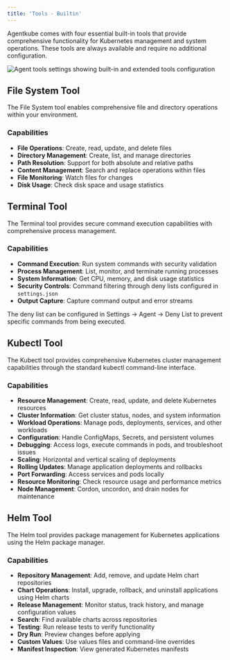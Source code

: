 ```yaml
---
title: 'Tools - Builtin'
---
```


Agentkube comes with four essential built-in tools that provide comprehensive functionality for Kubernetes management and system operations. These tools are always available and require no additional configuration.

<Frame caption="Agent tools configuration interface">
  <img src="/images/agent-tools.png" alt="Agent tools settings showing built-in and extended tools configuration" />
</Frame>

## File System Tool

The File System tool enables comprehensive file and directory operations within your environment.

### Capabilities
- **File Operations**: Create, read, update, and delete files
- **Directory Management**: Create, list, and manage directories
- **Path Resolution**: Support for both absolute and relative paths
- **Content Management**: Search and replace operations within files
- **File Monitoring**: Watch files for changes
- **Disk Usage**: Check disk space and usage statistics

## Terminal Tool

The Terminal tool provides secure command execution capabilities with comprehensive process management.

### Capabilities
- **Command Execution**: Run system commands with security validation
- **Process Management**: List, monitor, and terminate running processes
- **System Information**: Get CPU, memory, and disk usage statistics
- **Security Controls**: Command filtering through deny lists configured in `settings.json`
- **Output Capture**: Capture command output and error streams

The deny list can be configured in Settings → Agent → Deny List to prevent specific commands from being executed.

## Kubectl Tool

The Kubectl tool provides comprehensive Kubernetes cluster management capabilities through the standard kubectl command-line interface.

### Capabilities
- **Resource Management**: Create, read, update, and delete Kubernetes resources
- **Cluster Information**: Get cluster status, nodes, and system information
- **Workload Operations**: Manage pods, deployments, services, and other workloads
- **Configuration**: Handle ConfigMaps, Secrets, and persistent volumes
- **Debugging**: Access logs, execute commands in pods, and troubleshoot issues
- **Scaling**: Horizontal and vertical scaling of deployments
- **Rolling Updates**: Manage application deployments and rollbacks
- **Port Forwarding**: Access services and pods locally
- **Resource Monitoring**: Check resource usage and performance metrics
- **Node Management**: Cordon, uncordon, and drain nodes for maintenance

## Helm Tool

The Helm tool provides package management for Kubernetes applications using the Helm package manager.

### Capabilities
- **Repository Management**: Add, remove, and update Helm chart repositories
- **Chart Operations**: Install, upgrade, rollback, and uninstall applications using Helm charts
- **Release Management**: Monitor status, track history, and manage configuration values
- **Search**: Find available charts across repositories
- **Testing**: Run release tests to verify functionality
- **Dry Run**: Preview changes before applying
- **Custom Values**: Use values files and command-line overrides
- **Manifest Inspection**: View generated Kubernetes manifests